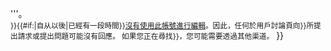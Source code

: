 {{tmbox
|image = [[File:Presa de decissions.png|50px|link=]]
|text = '''{{{2|{{PAGENAME}}}}}{{{1|可能已经离开中文维基百科}}}'''。<br/><small>{{{2|{{PAGENAME}}}}}{{#if:{{{3|}}}|自从{{{3}}}以後|已經有一段時間}}[[Wikipedia:不再活跃的用户|沒有使用此帳號進行編輯]]。因此，任何於用戶討論頁向{{{2|{{PAGENAME}}}}}所提出請求或提出問題可能沒有回應。 如果您正在尋找{{{2|{{PAGENAME}}}}}，您可能需要透過其他渠道。</small>
}}<noinclude>
{{documentation}}
</noinclude>